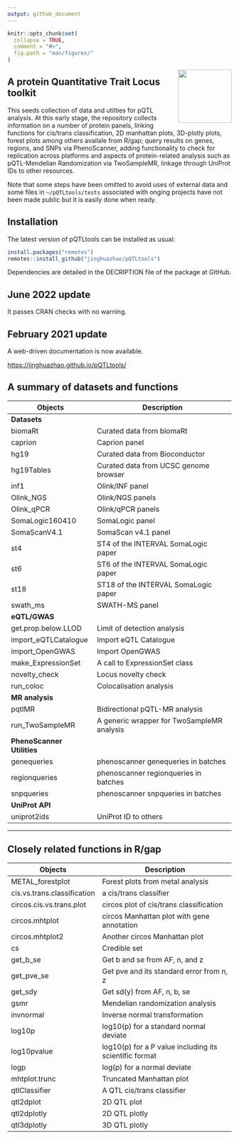 ```yaml
---
output: github_document
---
```


```r
knitr::opts_chunk$set(
  collapse = TRUE,
  comment = "#>",
  fig.path = "man/figures/"
)
```

<img src="man/figures/logo.svg" align="right" alt="" width="120" />

## A protein Quantitative Trait Locus toolkit

This seeds collection of data and utilties for pQTL analysis. At
this early stage, the repository collects information on a number of
protein panels, linking functions for cis/trans classification, 2D
manhattan plots, 3D-plotly plots, forest plots among others availale
from R/gap; query results on genes, regions, and SNPs via
PhenoScanner, adding functionality to check for replication across
platforms and aspects of protein-related analysis such as
pQTL-Mendelian Randomization via TwoSampleMR, linkage through UniProt
IDs to other resources.

Note that some steps have been omitted to avoid uses of external data
and some files in `~/pQTLtools/tests` associated with onging projects
have not been made public but it is easily done when ready.

## Installation

The latest version of pQTLtools can be installed as usual:

```r
install.packages("remotes")
remotes::install_github("jinghuazhao/pQTLtools")
```

Dependencies are detailed in the DECRIPTION file of the package at GitHub.

## June 2022 update

It passes CRAN checks with no warning.

## February 2021 update 

A web-driven documentation is now available.

[https://jinghuazhao.github.io/pQTLtools/](https://jinghuazhao.github.io/pQTLtools/)

## A summary of datasets and functions

Objects             |    Description
--------------------|-----------------------------------------
**Datasets**        |    
biomaRt             |    Curated data from biomaRt
caprion             |    Caprion panel
hg19                |    Curated data from Bioconductor
hg19Tables          |    Curated data from UCSC genome browser
inf1                |    Olink/INF panel
Olink_NGS           |    Olink/NGS panels
Olink_qPCR          |    Olink/qPCR panels
SomaLogic160410     |    SomaLogic panel
SomaScanV4.1        |    SomaScan v4.1 panel
st4                 |    ST4 of the INTERVAL SomaLogic paper
st6                 |    ST6 of the INTERVAL SomaLogic paper
st18                |    ST18 of the INTERVAL SomaLogic paper
swath_ms            |    SWATH-MS panel
**eQTL/GWAS**       |
get.prop.below.LLOD  |   Limit of detection analysis
import_eQTLCatalogue |   Import eQTL Catalogue
import_OpenGWAS      |   Import OpenGWAS
make_ExpressionSet   |   A call to ExpressionSet class
novelty_check        |   Locus novelty check  
run_coloc            |   Colocalisation analysis
**MR analysis**      |
pqtlMR               |   Bidirectional pQTL-MR analysis
run_TwoSampleMR      |   A generic wrapper for TwoSampleMR analysis
**PhenoScanner Utilities** |
genequeries          |   phenoscanner genequeries in batches
regionqueries        |   phenoscanner regionqueries in batches
snpqueries           |   phenoscanner snpqueries in batches
**UniProt API**      |
uniprot2ids          |   UniProt ID to others

---

## Closely related functions in R/gap

Objects             |    Description
--------------------|-----------------------------------------
METAL_forestplot    |    Forest plots from metal analysis
cis.vs.trans.classification | a cis/trans classifier
circos.cis.vs.trans.plot | circos plot of cis/trans classification
circos.mhtplot      |    circos Manhattan plot with gene annotation
circos.mhtplot2     |    Another circos Manhattan plot
cs                  |    Credible set
get_b_se            |    Get b and se from AF, n, and z
get_pve_se          |    Get pve and its standard error from n, z
get_sdy             |    Get sd(y) from AF, n, b, se
gsmr                |    Mendelian randomization analysis
invnormal           |    Inverse normal transformation
log10p              |    log10(p) for a standard normal deviate
log10pvalue         |    log10(p) for a P value including its scientific format
logp                |    log(p) for a normal deviate
mhtplot.trunc       |    Truncated Manhattan plot
qtlClassifier       |    A QTL cis/trans classifier
qtl2dplot           |    2D QTL plot
qtl2dplotly         |    2D QTL plotly
qtl3dplotly         |    3D QTL plotly
